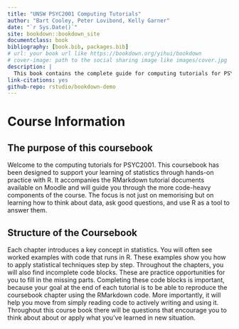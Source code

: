 --- 
title: "UNSW PSYC2001 Computing Tutorials"
author: "Bart Cooley, Peter Lovibond, Kelly Garner"
date: "`r Sys.Date()`"
site: bookdown::bookdown_site
documentclass: book
bibliography: [book.bib, packages.bib]
# url: your book url like https://bookdown.org/yihui/bookdown
# cover-image: path to the social sharing image like images/cover.jpg
description: |
  This book contains the complete guide for computing tutorials for PSYC2001 at UNSW.
link-citations: yes
github-repo: rstudio/bookdown-demo
---

# Course Information {-}

## The purpose of this coursebook

Welcome to the computing tutorials for PSYC2001. This coursebook has been designed to support your learning of statistics through hands-on practice with R. It accompanies the RMarkdown tutorial documents available on Moodle and will guide you through the more code-heavy components of the course. The focus is not just on memorising but on learning how to think about data, ask good questions, and use R as a tool to answer them. 

## Structure of the Coursebook

Each chapter introduces a key concept in statistics. You will often see worked examples with code that runs in R. These examples show you how to apply statistical techniques step by step. Throughout the chapters, you will also find incomplete code blocks. These are practice opportunities for you to fill in the missing parts. Completing these code blocks is important, because your goal at the end of each tutorial is to be able to reproduce the coursebook chapter using the RMarkdown code. More importantly, it will help you move from simply reading code to actively writing and using it. Throughout this course book there will be questions that encourage you to think about about or apply what you've learned in new situation. 